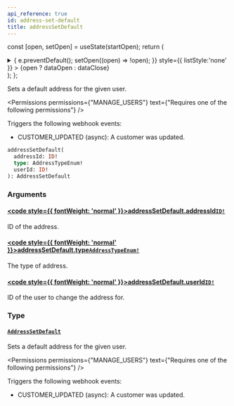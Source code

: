 ```yaml
---
api_reference: true
id: address-set-default
title: addressSetDefault
---
```






const [open, setOpen] = useState(startOpen);
return (
<details {...(open ? { open: true } : {})} className="details" style={{ border:'none', boxShadow:'none', background:'var(--ifm-background-color)' }}>
<summary
onClick={(e) => {
e.preventDefault();
setOpen((open) => !open);
}}
style={{ listStyle:'none' }} >
{open ? dataOpen : dataClose}
</summary>
{open && children}
</details>
);
};

Sets a default address for the given user.


<Permissions permissions={"MANAGE_USERS"} text={"Requires one of the following permissions"} />


Triggers the following webhook events:

- CUSTOMER_UPDATED (async): A customer was updated.

```graphql
addressSetDefault(
  addressId: ID!
  type: AddressTypeEnum!
  userId: ID!
): AddressSetDefault
```

### Arguments

#### [<code style={{ fontWeight: 'normal' }}>addressSetDefault.<b>addressId</b></code>](#)<Bullet />[`ID!`](../../../api-reference/miscellaneous/scalars/id.mdx) <Badge class="badge badge--secondary" text="non-null"/> <Badge class="badge badge--secondary" text="scalar"/> <Badge class="badge badge--secondary" text="miscellaneous"/>

ID of the address.

#### [<code style={{ fontWeight: 'normal' }}>addressSetDefault.<b>type</b></code>](#)<Bullet />[`AddressTypeEnum!`](../../../api-reference/miscellaneous/enums/address-type-enum.mdx) <Badge class="badge badge--secondary" text="non-null"/> <Badge class="badge badge--secondary" text="enum"/> <Badge class="badge badge--secondary" text="miscellaneous"/>

The type of address.

#### [<code style={{ fontWeight: 'normal' }}>addressSetDefault.<b>userId</b></code>](#)<Bullet />[`ID!`](../../../api-reference/miscellaneous/scalars/id.mdx) <Badge class="badge badge--secondary" text="non-null"/> <Badge class="badge badge--secondary" text="scalar"/> <Badge class="badge badge--secondary" text="miscellaneous"/>

ID of the user to change the address for.

### Type

#### [`AddressSetDefault`](../../../api-reference/users/objects/address-set-default.mdx) <Badge class="badge badge--secondary" text="object"/> <Badge class="badge badge--secondary" text="users"/>

Sets a default address for the given user.


<Permissions permissions={"MANAGE_USERS"} text={"Requires one of the following permissions"} />


Triggers the following webhook events:

- CUSTOMER_UPDATED (async): A customer was updated.

